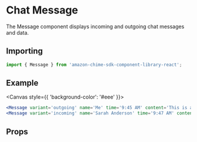 

# Chat Message

The Message component displays incoming and outgoing chat messages and data.

## Importing

```javascript
import { Message } from 'amazon-chime-sdk-component-library-react';
```

## Example

<Canvas style={{ 'background-color': '#eee' }}>
  <ThemeProvider theme={lightTheme}>
    <GlobalStyles/>
    <Message variant='outgoing' name='Me' time='9:45 AM' content='This is an outgoing message' />
    <Message variant='incoming' name='Sarah Anderson' time='9:47 AM' content='This is an incoming message. It is much longer. This amount of text reaches the max length and goes onto the next line.' />
  </ThemeProvider>
</Canvas>

```jsx
<Message variant='outgoing' name='Me' time='9:45 AM' content='This is an outgoing message' />
<Message variant='incoming' name='Sarah Anderson' time='9:47 AM' content='This is an incoming message' />
```

## Props
<Props of={Message} />